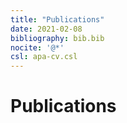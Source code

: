 ```yaml
---
title: "Publications"
date: 2021-02-08
bibliography: bib.bib
nocite: '@*'
csl: apa-cv.csl
---
```


# Publications